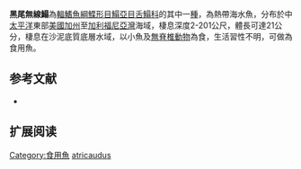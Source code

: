 {{Speciesbox
| name = 黑尾無線鰨
| image = 
| image_width = 250px
| image_caption = 
| status = LC
| status_system = IUCN3.1
| genus = Symphurus
| species = atricaudus
| authority = [[Jordan_&_Gilbert|Jordan & Gilbert]], [[1880|1880]]
| synonyms = *''Aphoristia atricauda,Jordan & Gilbert, 1880''
*''Symphurus atricauda,Jordan & Gilbert, 1880''
}}

'''黑尾無線鰨'''為[[輻鰭魚綱|輻鰭魚綱]][[鰈形目|鰈形目]][[鰨亞目|鰨亞目]][[舌鰨科|舌鰨科]]的其中一[[種|種]]，為熱帶海水魚，分布於中[[太平洋|太平洋]]東部[[美國|美國]][[加州|加州]]至[[加利福尼亞灣|加利福尼亞灣]]海域，棲息深度2-201公尺，體長可達21公分，棲息在沙泥底質底層水域，以小魚及[[無脊椎動物|無脊椎動物]]為食，生活習性不明，可做為食用魚。
==参考文献==
*{{FishBase_species|genus=Symphurus |species=atricaudus |year=2014|month=4}}

== 扩展阅读 ==
{{refbegin}}
{{wikispecies-inline|Symphurus atricaudus|黑尾無線鰨}}
{{refend}}
{{Taxonbar|from=Q972160}}

[[Category:食用魚|Category:食用魚]]
[[Category:無線鰨屬|atricaudus]]


{{魚類小作品}}